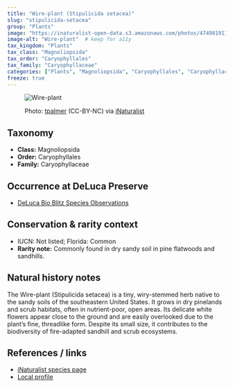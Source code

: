 ```yaml
---
title: "Wire-plant (Stipulicida setacea)"
slug: "stipulicida-setacea"
group: "Plants"
image: "https://inaturalist-open-data.s3.amazonaws.com/photos/474981911/medium.jpeg"       # keep for thumbnails
image-alt: "Wire-plant"  # keep for a11y
tax_kingdom: "Plants"
tax_class: "Magnoliopsida"
tax_order: "Caryophyllales"
tax_family: "Caryophyllaceae"
categories: ["Plants", "Magnoliopsida", "Caryophyllales", "Caryophyllaceae"]   # these drive the chips + filtering
freeze: true
---
```


<figure class="species-figure">

<img src="https://inaturalist-open-data.s3.amazonaws.com/photos/474981911/medium.jpeg" alt="Wire-plant" class="species-photo"/>

<figcaption class="photo-credit">

Photo: <a href="https://www.inaturalist.org/people/tpalmer">tpalmer</a> (CC-BY-NC) via <a href="https://www.inaturalist.org/observations/264517463">iNaturalist</a>

</figcaption>

</figure>

## Taxonomy

-   **Class:** Magnoliopsida
-   **Order:** Caryophyllales
-   **Family:** Caryophyllaceae

## Occurrence at DeLuca Preserve

-   [DeLuca Bio Blitz Species Observations](https://www.inaturalist.org/observations?project_id=191727&subview=table&taxon_id=132879)

## Conservation & rarity context

-   IUCN: Not listed; Florida: Common
-   **Rarity note:**  Commonly found in dry sandy soil in pine flatwoods and sandhills.

## Natural history notes

The Wire-plant (Stipulicida setacea) is a tiny, wiry-stemmed herb native to the sandy soils of the southeastern United States. It grows in dry pinelands and scrub habitats, often in nutrient-poor, open areas. Its delicate white flowers appear close to the ground and are easily overlooked due to the plant’s fine, threadlike form. Despite its small size, it contributes to the biodiversity of fire-adapted sandhill and scrub ecosystems.

## References / links

-   [iNaturalist species page](https://www.inaturalist.org/taxa/132879-Stipulicida-setacea)
-   [Local profile](https://florida.plantatlas.usf.edu/specimen/details/68416)
